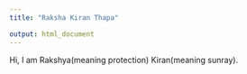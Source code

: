 ```yaml
---
title: "Raksha Kiran Thapa"

output: html_document
---
```


Hi,
I am Rakshya(meaning protection) Kiran(meaning sunray).